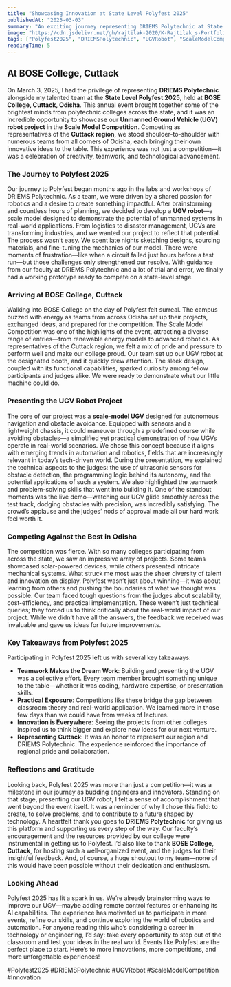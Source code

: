 ```yaml
---
title: "Showcasing Innovation at State Level Polyfest 2025"
publishedAt: "2025-03-03"
summary: "An exciting journey representing DRIEMS Polytechnic at State Level Polyfest 2025, where my team and I presented our UGV robot project in the Scale Model Competition at BOSE College, Cuttack."
image: "https://cdn.jsdelivr.net/gh/rajtilak-2020/K-Rajtilak_s-Portfolio-V4@main/assets/images/spolyfest.webp"
tags: ["Polyfest2025", "DRIEMSPolytechnic", "UGVRobot", "ScaleModelCompetition", "Innovation"]
readingTime: 5
---
```


## At BOSE College, Cuttack

On March 3, 2025, I had the privilege of representing **DRIEMS Polytechnic** alongside my talented team at the **State Level Polyfest 2025**, held at **BOSE College, Cuttack, Odisha**. This annual event brought together some of the brightest minds from polytechnic colleges across the state, and it was an incredible opportunity to showcase our **Unmanned Ground Vehicle (UGV) robot project** in the **Scale Model Competition**. Competing as representatives of the **Cuttack region**, we stood shoulder-to-shoulder with numerous teams from all corners of Odisha, each bringing their own innovative ideas to the table. This experience was not just a competition—it was a celebration of creativity, teamwork, and technological advancement.

### The Journey to Polyfest 2025

Our journey to Polyfest began months ago in the labs and workshops of DRIEMS Polytechnic. As a team, we were driven by a shared passion for robotics and a desire to create something impactful. After brainstorming and countless hours of planning, we decided to develop a **UGV robot**—a scale model designed to demonstrate the potential of unmanned systems in real-world applications. From logistics to disaster management, UGVs are transforming industries, and we wanted our project to reflect that potential.
The process wasn’t easy. We spent late nights sketching designs, sourcing materials, and fine-tuning the mechanics of our model. There were moments of frustration—like when a circuit failed just hours before a test run—but those challenges only strengthened our resolve. With guidance from our faculty at DRIEMS Polytechnic and a lot of trial and error, we finally had a working prototype ready to compete on a state-level stage.

### Arriving at BOSE College, Cuttack

Walking into BOSE College on the day of Polyfest felt surreal. The campus buzzed with energy as teams from across Odisha set up their projects, exchanged ideas, and prepared for the competition. The Scale Model Competition was one of the highlights of the event, attracting a diverse range of entries—from renewable energy models to advanced robotics. As representatives of the Cuttack region, we felt a mix of pride and pressure to perform well and make our college proud.
Our team set up our UGV robot at the designated booth, and it quickly drew attention. The sleek design, coupled with its functional capabilities, sparked curiosity among fellow participants and judges alike. We were ready to demonstrate what our little machine could do.

### Presenting the UGV Robot Project

The core of our project was a **scale-model UGV** designed for autonomous navigation and obstacle avoidance. Equipped with sensors and a lightweight chassis, it could maneuver through a predefined course while avoiding obstacles—a simplified yet practical demonstration of how UGVs operate in real-world scenarios. We chose this concept because it aligns with emerging trends in automation and robotics, fields that are increasingly relevant in today’s tech-driven world.
During the presentation, we explained the technical aspects to the judges: the use of ultrasonic sensors for obstacle detection, the programming logic behind its autonomy, and the potential applications of such a system. We also highlighted the teamwork and problem-solving skills that went into building it. One of the standout moments was the live demo—watching our UGV glide smoothly across the test track, dodging obstacles with precision, was incredibly satisfying. The crowd’s applause and the judges’ nods of approval made all our hard work feel worth it.

### Competing Against the Best in Odisha

The competition was fierce. With so many colleges participating from across the state, we saw an impressive array of projects. Some teams showcased solar-powered devices, while others presented intricate mechanical systems. What struck me most was the sheer diversity of talent and innovation on display. Polyfest wasn’t just about winning—it was about learning from others and pushing the boundaries of what we thought was possible.
Our team faced tough questions from the judges about scalability, cost-efficiency, and practical implementation. These weren’t just technical queries; they forced us to think critically about the real-world impact of our project. While we didn’t have all the answers, the feedback we received was invaluable and gave us ideas for future improvements.

### Key Takeaways from Polyfest 2025

Participating in Polyfest 2025 left us with several key takeaways:

- **Teamwork Makes the Dream Work**: Building and presenting the UGV was a collective effort. Every team member brought something unique to the table—whether it was coding, hardware expertise, or presentation skills.
- **Practical Exposure**: Competitions like these bridge the gap between classroom theory and real-world application. We learned more in those few days than we could have from weeks of lectures.
- **Innovation is Everywhere**: Seeing the projects from other colleges inspired us to think bigger and explore new ideas for our next venture.
- **Representing Cuttack**: It was an honor to represent our region and DRIEMS Polytechnic. The experience reinforced the importance of regional pride and collaboration.

### Reflections and Gratitude

Looking back, Polyfest 2025 was more than just a competition—it was a milestone in our journey as budding engineers and innovators. Standing on that stage, presenting our UGV robot, I felt a sense of accomplishment that went beyond the event itself. It was a reminder of why I chose this field: to create, to solve problems, and to contribute to a future shaped by technology.
A heartfelt thank you goes to **DRIEMS Polytechnic** for giving us this platform and supporting us every step of the way. Our faculty’s encouragement and the resources provided by our college were instrumental in getting us to Polyfest. I’d also like to thank **BOSE College, Cuttack**, for hosting such a well-organized event, and the judges for their insightful feedback. And, of course, a huge shoutout to my team—none of this would have been possible without their dedication and enthusiasm.

### Looking Ahead

Polyfest 2025 has lit a spark in us. We’re already brainstorming ways to improve our UGV—maybe adding remote control features or enhancing its AI capabilities. The experience has motivated us to participate in more events, refine our skills, and continue exploring the world of robotics and automation.
For anyone reading this who’s considering a career in technology or engineering, I’d say: take every opportunity to step out of the classroom and test your ideas in the real world. Events like Polyfest are the perfect place to start.
Here’s to more innovations, more competitions, and more unforgettable experiences!

#Polyfest2025 #DRIEMSPolytechnic #UGVRobot #ScaleModelCompetition #Innovation